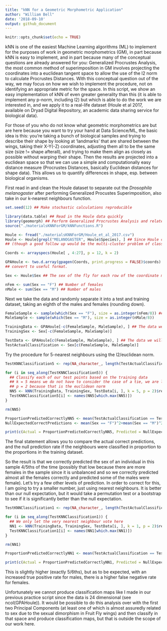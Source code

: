 ```yaml
---
title: "kNN for a Geometric Morphometric Application"
author: "William Bell"
date: '2018-09-10'
output: github_document
---
```


```r
knitr::opts_chunk$set(echo = TRUE)
```

kNN is one of the easiest Machine Learning algorithms (ML) to implement for the purposes of work in geometric morphometrics (GM), in part because kNN is easy to implement, and in part because many of the conceptual questions are already answered for you: Generalized Procrustes Analysis, the most common method of superimposition in GM involves projecting the coordinates into a euclidean tangent space to allow the use of the l2 norm to calculate Procrustes Distances.  With this conceptual question out of the way, we may focus on how we wish to implement the procedure, not on identifying an appropriate metric for the space.  In this script, we show an easy implementation of kNN of even greater generality than this (it is able to implement any p-norm, including l2) but which is able to do the work we are interested in, and we apply it to a real-life dataset (Houle et al 2017, available on Dryad Digital Repository, an academic data sharing service for biological data).

For those of you who do not know what geometric morphometrics are but are here because you want to try your hand at Data Science/ML, the basic idea is this: you're taking a bunch of biological samples and trying to describe their shape by looking at 'landmarks' that are shared between the wings, taking their X-Y(-Z) coordinates, adjusting them all to be the same size (size != shape afterall), and trying to make them align as closely as possible without warping their shape.  Then the results are projected into a euclidean space so that we can use a simple and computationally easy distance measure (Procrustes Distances, basically Euclidean distances  for shape data).  This allows us to quantify differences in shape, esp. between biological organisms.

First read in and clean the Houle dataset to separate out the *Drosophila melanogaster* after performing Generalized Procustes Superimposition, also take in our k-nearest neighbours function.

```r

set.seed(12) ## Make stochastic calculations reproducible

library(data.table) ## Read in the Houle data quickly
library(geomorph) ## Perform Generalized Procrustes Analysis and related data cleaning quickly
source("./materialsKNNForGM/kNNFunctions.R")

Houle <- fread("./materialsKNNForGM/Houle_et_al_2017.csv")
Houle <- Houle[grepl("MELANOGASTER", Houle$Species), ] ## Since Houle considers >100 species we will narrow down our analysis somewhat 
## (though a good follow up would be the multi-cluster problem of classifying individuals into each species)

Coords <- arrayspecs(Houle[ , 4:27], p = 12, k = 2)

GPAHoule <- two.d.array(gpagen(Coords, print.progress = FALSE)$coords) ## Perform Generalized Procrustes Analysis on the dataset and 
## convert to useful format.

Sex <- Houle$Sex ## The sex of the fly for each row of the coordinate matrix

nFem <- sum(Sex == "F") ## Number of females
nMale <- sum(Sex == "M") ## Number of males

```

Next we take the data and randomly separate it into a test and training dataset, taking an eighth of the males and females (rounding down).

```r

FemaleSample <- sample(which(Sex == "F"), size = as.integer(nFem/8)) ## Let's set aside an eight of both sexes for the test group
MaleSample <- sample(which(Sex == "M"), size = as.integer(nMale/8))

TrainingData <- GPAHoule[-c(FemaleSample, MaleSample), ] ## The data we will use for classification
TrainingSex <- Sex[-c(FemaleSample, MaleSample)]

TestData <- GPAHoule[c(FemaleSample, MaleSample), ] ## The data we will use to test whether the classification worked well
TestActualClassification <- Sex[c(FemaleSample, MaleSample)]

```

Try the procedure for 5-nearest neighbours using the l2/euclidean norm.

```r

TestKNNClassification5 <- rep(NA_character_, length(TestActualClassification))

for (i in seq_along(TestKNNClassification5)) { 
  ## Classify each of our test points based on the training data
  ## k = 5 means we do not have to consider the case of a tie, we are letting each of the five nearest neighbours 'vote'
  ## p = 2 because that is the euclidean norm
  NN5 <- kNN(TrainingData, TrainingSex, TestData[i, ], k = 5, p = 2)$result
  TestKNNClassification5[i] <- names(NN5[which.max(NN5)])
}

rm(NN5)

ProportionPredictedCorrectlyNN5 <- mean(TestActualClassification == TestKNNClassification5)
NullExpectedCorrectPredictions <- mean(Sex == "F")^2+mean(Sex == "M")^2

print(c(Actual = ProportionPredictedCorrectlyNN5, Predicted = NullExpectedCorrectPredictions))

```

The final statement allows you to compare the actual correct predictions, and the null prediction rate if the neighbours were classified in proportion to the proportions in the training dataset.

So the result is that we correctly predicted the sex of an individual in this sample 4/5ths of the time (possibly that low because there are more females in the sample since it is unbalanced and so we correctly predicted almost all the females correctly and predicted some of the males were female).  Let's try a few other levels of prediction.  In order to correct for this, I am going to try a smaller number, just using nearest neighbours.  It is better than our null expectation, but it would take a permutation test or a bootstrap to see if it is significantly better than the null expectation.

```r

TestKNNClassification1 <- rep(NA_character_, length(TestActualClassification))

for (i in seq_along(TestKNNClassification1)) {
  ## We only let the very nearest neighbour vote here
  NN1 <- kNN(TrainingData, TrainingSex, TestData[i, ], k = 1, p = 2)$result
  TestKNNClassification1[i] <- names(NN1[which.max(NN1)])
}

rm(NN1)

ProportionPredictedCorrectlyNN1 <- mean(TestActualClassification == TestKNNClassification1)

print(c(Actual = ProportionPredictedCorrectlyNN1, Predicted = NullExpectedCorrectPredictions))

```

This is slightly higher (exactly 5/6ths), but as to be expected, with an increased true positive rate for males, there is a higher false negative rate for females.

Unfortunately we cannot produce classification maps like I made in our previous practice script since the data is 24 dimensional (see ncol(GPAHoule)).  It would be possible to do this analysis over with the first two Principal Components (at least one of which is almost assuredly related to sex due to the sexual dimorphism in Fruit Fly wings) and then classify in that space and produce classification maps, but that is outside the scope of our work here.